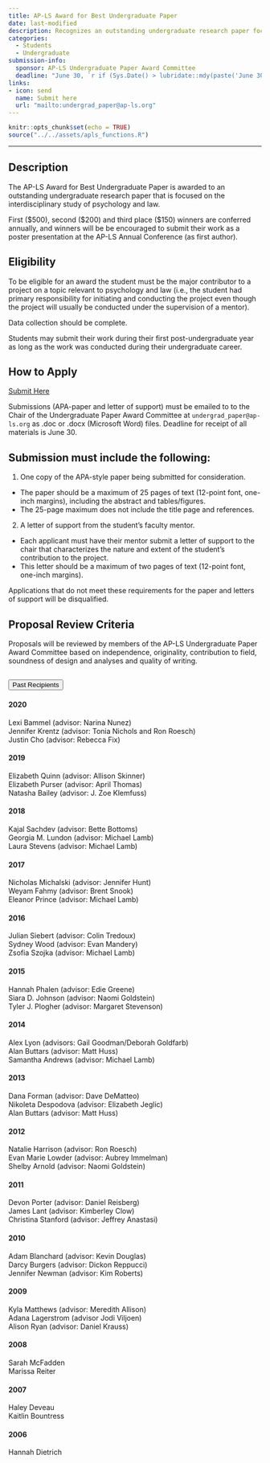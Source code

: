 ```yaml
---
title: AP-LS Award for Best Undergraduate Paper
date: last-modified
description: Recognizes an outstanding undergraduate research paper focused on the interdisciplinary study of psychology and law.
categories: 
  - Students
  - Undergraduate
submission-info:
  sponsor: AP-LS Undergraduate Paper Award Committee
  deadline: "June 30, `r if (Sys.Date() > lubridate::mdy(paste('June 30', lubridate::year(Sys.Date())))) lubridate::year(Sys.Date()) + 1 else lubridate::year(Sys.Date())`"
links:
- icon: send
  name: Submit here
  url: "mailto:undergrad_paper@ap-ls.org"
---
```


```r
knitr::opts_chunk$set(echo = TRUE)
source("../../assets/apls_functions.R")
```

<hr>

::: panel-tabset
## Description

The AP-LS Award for Best Undergraduate Paper is awarded to an outstanding undergraduate research paper that is focused on the interdisciplinary study of psychology and law.

First ($500), second ($200) and third place ($150) winners are conferred annually, and winners will be be encouraged to submit their work as a poster presentation at the AP-LS Annual Conference (as first author). 

## Eligibility

To be eligible for an award the student must be the major contributor to a project on a topic relevant to psychology and law (i.e., the student had primary responsibility for initiating and conducting the project even though the project will usually be conducted under the supervision of a mentor).

Data collection should be complete. 

Students may submit their work during their first post-undergraduate year as long as the work was conducted during their undergraduate career.

## How to Apply

<a class="btn btn-primary" href="mailto:undergrad_paper@ap-ls.org" role="button"><i class="fa-regular fa-file-word"></i> Submit Here</a>

Submissions (APA-paper and letter of support) must be emailed to to the Chair of the Undergraduate Paper Award Committee at `undergrad_paper@ap-ls.org` as .doc or .docx (Microsoft Word) files. Deadline for receipt of all materials is June 30.

:::{.callout-tip}
## Submission must include the following:
1.    One copy of the APA-style paper being submitted for consideration. 
  -   The paper should be a maximum of 25 pages of text (12-point font, one-inch margins), including the abstract and tables/figures. 
  -   The 25-page maximum does not include the title page and references. 

2.   A letter of support from the student's faculty mentor. 
  -   Each applicant must have their mentor submit a letter of support to the chair that characterizes the nature and extent of the student's contribution to the project. 
  -   This letter should be a maximum of two pages of text (12-point font, one-inch margins). 
  
Applications that do not meet these requirements for the paper and letters of support will be disqualified.
:::

## Proposal Review Criteria
Proposals will be reviewed by members of the AP-LS Undergraduate Paper Award Committee based on independence, originality, contribution to field, soundness of design and analyses and quality of writing.
:::

```{=html}

    <!-- Past recipients -->

<div class="accordion" id="accordionExample">
  <div class="accordion-item">
    <h2 class="accordion-header" id="headingOne">
      <button class="accordion-button" type="button" data-bs-toggle="collapse" data-bs-target="#collapseOne" aria-expanded="false" aria-controls="collapseOne">
        Past Recipients
      </button>
    </h2>
    <div id="collapseOne" class="accordion-collapse collapse" aria-labelledby="headingOne" data-bs-parent="#accordionExample" style="">
      <div class="accordion-body">
       <h4>2020</h4>
       Lexi Bammel (advisor: Narina Nunez)
        <br>Jennifer Krentz (advisor: Tonia Nichols and Ron Roesch)
        <br>Justin Cho (advisor: Rebecca Fix)
<br />
        <h4>2019</h4>
        Elizabeth Quinn (advisor: Allison Skinner)

        <br>Elizabeth Purser (advisor: April Thomas)

        <br>Natasha Bailey (advisor: J. Zoe Klemfuss)
<br />
        <h4>2018</h4>
Kajal Sachdev (advisor: Bette Bottoms)

        <br>Georgia M. Lundon (advisor: Michael Lamb)


        <br>Laura Stevens (advisor: Michael Lamb)


<br />
        <h4>2017</h4>
Nicholas Michalski (advisor: Jennifer Hunt)

        <br>Weyam Fahmy (advisor: Brent Snook)


        <br>Eleanor Prince (advisor: Michael Lamb)


<br />
        <h4>2016</h4>
Julian Siebert (advisor: Colin Tredoux)

        <br>Sydney Wood (advisor: Evan Mandery)


        <br>Zsofia Szojka (advisor: Michael Lamb)

<br />
        <h4>2015</h4>
Hannah Phalen (advisor: Edie Greene)

        <br>Siara D. Johnson (advisor: Naomi Goldstein)


        <br>Tyler J. Plogher (advisor: Margaret Stevenson)


<br />
        <h4>2014</h4>
Alex Lyon (advisors: Gail Goodman/Deborah Goldfarb)

        <br>Alan Buttars (advisor: Matt Huss)


        <br>Samantha Andrews (advisor: Michael Lamb)

<br />
        <h4>2013</h4>
        Dana Forman (advisor: Dave DeMatteo)


        <br>Nikoleta Despodova (advisor: Elizabeth Jeglic)


        <br>Alan Buttars (advisor: Matt Huss)


<br />
        <h4>2012</h4>
Natalie Harrison (advisor: Ron Roesch)

        <br>Evan Marie Lowder (advisor: Aubrey Immelman)


        <br>Shelby Arnold (advisor: Naomi Goldstein)
<br />
        <h4>2011</h4>
Devon Porter (advisor: Daniel Reisberg)
        <br>James Lant (advisor: Kimberley Clow)<br>
        Christina Stanford (advisor: Jeffrey Anastasi)


        
<br />
        <h4>2010</h4>
Adam Blanchard (advisor: Kevin Douglas)

        <br>Darcy Burgers (advisor: Dickon Reppucci)

        <br>Jennifer Newman (advisor: Kim Roberts)
<br />
        <h4>2009</h4>
Kyla Matthews (advisor: Meredith Allison)

        <br>Adana Lagerstrom (advisor Jodi Viljoen)

        <br>Alison Ryan (advisor: Daniel Krauss)


        <br />
        <h4>2008</h4>
Sarah McFadden<br>
Marissa Reiter
        
<br />
        <h4>2007</h4>
Haley Deveau<br>Kaitlin Bountress


        <br />
        <h4>2006</h4>
Hannah Dietrich

      </div>
    </div>
  </div>
  
```
